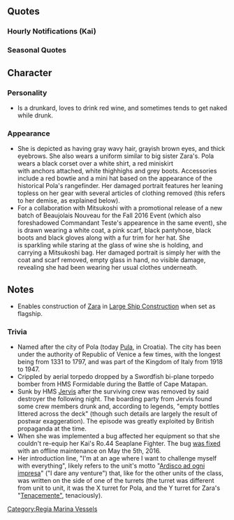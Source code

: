 {{ShipPageHeader}}

==Quotes==
{{ShipQuotes
|Introduction = Buon Giorno～。ザラ級重巡の三番艦～、ポーラです～。何にでも挑戦したいお年頃。頑張ります～。
|Introduction/En = Buon Giorno. I'm the third ship of the Zara-Class heavy cruiser, Pola. I'm at an age where I want to challenge myself with everything. I'll do my best.
|Introduction/Note = The motto of Pola "The age where I want to challenge everything" (Italian "ARDISCO AD OGNI IMPRESA", lit. "I dare any venture" in English) was written on her X turret. The in-game Pola actually features the same motto on her CG, too, but it is not noticed by many as the motto was written in quite tiny letters.

|Introduction/Kai = Buon Giorno～！ザラ級重巡三番艦～、ポーラです～。提督といっしょに何でも挑戦中で～す。頑張ります。
|Introduction/Kai/En = Buon Giorno! I'm the third ship of the Zara-Class heavy cruiser, Pola. With the admiral I'll challenge anything. I'll do my best.

|Library = ザラ級重巡洋艦の三番艦、ポーラです～。皆さん、覚えてくださいね～。装甲と防御重視の優れた重巡さんなんです～。水上戦闘にもちゃんと出撃したんですよ～。でも～、戦艦には勝てません。飲むしかないです～。
|Library/En = I'm the third ship of the Zara-Class heavy cruiser, Pola. Everyone, be sure to remember me. I'm an excellent heavy cruiser focused on armor and defense. I properly participated in surface combat, but I wasn't able to defeat battleships. I can only drink it away.
|Library/Note = The Zara-class cruisers boasted an excellent armor protection. Pola engaged enemy cruisers in the Battles of Cape Sparivento and Cape Matapan.<br>Crippled at Cape Matapan, she stood by helplessly as her sisters were destroyed by Royal Navy battleships. A number of crew members, having hurriedly jumped overboard and later reboarded the ship, drank the ship's liquor stocks in an attempt to warm themselves and became drunk.

|Secretary 1 = はぁ…はい～。ポーラ、元気ですよ～。
|Secretary 1/En = Hmm? Aye~ I'm all perky~

|Secretary 2 = なんでしょう～。飲み会ですかぁ～？
|Secretary 2/En = What is it~? Wanna have a drinking party~?

|Secretary 2/Kai = なんでしょう～、出撃も、飲み会も、いけますよぉ～。
|Secretary 2/Kai/En = What is it? I'm ready for sortie or a drinking party.

|Secretary 3 = ザ～ラ姉さま大丈夫、ポーラ飲んでませんって～。おぉ、なんだ提督～
|Secretary 3/En = I'm OK, Zara-neesama~. I ain't drinking~ Oh, its you, admiral~

|Idle = えーっと、あのヴィンテージどこに隠したっけかなぁ…あ、そうよ、あそこだわ！あ…あれ、ザラ姉さま？あの…ポーラ、いま非番で～。あ、あの～、あの～
|Idle/En =Hmm... Where did I hid that vintage wine...? Oh yeah, it's over there! Ah... Zara-neesama? Um... I'm not on duty right now, so... I... Uh...

|Secretary Married = ていとくぅ～、少し嫌なことあったの～？…そう、かわいそう。あ、そうだ！ポーラと一緒に少し飲みませんかぁ？そういう時はこれが一番なんですよ！はい、かんぱーい！
|Secretary Married/En = Admiral, did something bad happened to you? I see. Poor thing... I know, how about a little drink between the both of us? It's the best thing to do when things are tumbling down. Cheers~!

|Wedding = ていとくぅ～、これってもしかして…そうなんですかぁ？ポーラに？うふふ、じゃあ、一緒に飲んでくれます？かんぱーい！
|Wedding/En = Admiral, are you saying that... Really? It's for me? Hehehe~ Then how bout we have a drink. Cheers~

|Looking At Scores = 情報ですねぇ～。待ってて、今資料を…あ、うぁーー。あ、提督。ありがとー
|Looking At Scores/En = Information? Wait a bit. I'll get the files. Whoa... Thanks, admiral.

|Joining A Fleet = ザ～ラ姉ぇさまぁ、あんまり心配しないで～。ポーラ大丈夫だしぃ、ちゃ～んと出撃しますよ～♪
|Joining A Fleet/En = Don't worry too much, Zara-neesama. I'm gonna be fine~ I'm sortieing out just fine~♪.

|Joining A Fleet/Kai = ザラ姉様！もう心配しないで。大丈夫！ポーラ、ちゃんと旗艦を勤めます！ばつびょ～う～♪
|Joining A Fleet/Kai/En = Zara-neesama! Don't worry anymore. I'm OK! Pola will serve as flagship properly! Weigh anchor!

|Equipment 1 = グラーチェグラーチェで～す。素敵な改装、提督。ポーラご機嫌で～す。
|Equipment 1/En = Grazie, grazie~ A magnificent remodeling, admiral. I'm getting good~.

|Equipment 1/Kai = 提督ぅ、Grazie、Grazieで～す。でも、あの…三番砲塔だけはこのままで…。
|Equipment 1/Kai/En = Admiral Grazie, Grazie! But um,... Could you leave my third turret like this...

|Equipment 2 = 雷撃兵装ですか？うーん、それもいいけれど…お酒の瓶、もう少し積みません？
|Equipment 2/En = A torpedo refit? Hmm, that's fine, but can't we fit some more wine bottles?
|Equipment 2/Note = Pola and her sisters never had torpedoes.

|Equipment 2/Kai = 素敵な改装！ポーラご機嫌で～す。ついでにお酒の瓶、もう少しだけ積みません？
|Equipment 2/Kai/En = What a nice modification! Pola is feeling happy! Can I also store more bottles of alcohol?

|Equipment 3 = 提～督～も飲みます～？体熱くなりますよ～？
|Equipment 3/En = Admiral, do you want to drink too? It will make your body feel warm.

|Supply = はぁ……ふぅ。Grazieですねぇ～。
|Supply/En = *phew*, Grazie~

|Docking Minor = 提督、ポーラ、お風呂いただきま～す。
|Docking Minor/En = Admiral, I'm going to the bath tub~

|Docking Minor/Kai = 提督、大丈夫！ポーラ、もうお風呂の時、お酒持って入りません！安心して！
|Docking Minor/Kai/En = Admiral it's OK! Pola won't bring alcohol into the baths! Don't worry!

|Docking Major = 提督～がぁ～ふたりぃ～♪ヘヘヘヘ♪ちょっとだけ飲んじゃった…服が邪魔♪
|Docking Major/En = There are~ two Admirals~ Ehehehe. I may have had a bit to drink... My clothes are in the way.
|Docking Major/Note = Could easily be taken out of context.

|Docking Complete = 
|Docking Complete/En = 

|Construction = 提督、新しい娘来たんですって～。
|Construction/En = Admiral, I heard a new girl got here.

|Returning From Sortie = ていとくぅ～。Operaが終わったって～。……あっ違う。作戦完了ですって～。
|Returning From Sortie/En = Admiral, the opera is over~ I mean, The operation is over~

|Starting A Sortie = ザラ級三番艦ポーラ、出撃しま～す。皆さん、ご一緒に参りましょ～。お～！
|Starting A Sortie/En = Zara-class number 3, Pola, Heading out~. Everybody, Lets go together~. Aye~!

|Battle Start = え？敵ですか～？どこどこ？うわ、ホントだ！たいへ～ん。砲撃戦準備です～。
|Battle Start/En = Eh? An enemy? Where where? Oh, you're right... Oh no, prepare for shelling~

|Attack = いいですか、撃ちますよ。FUOCO!
|Attack/En = Ready? I'm firing... FUOCO!

|Night Battle = やっせっん～！ 行ってみ～ましょ～！ やっせっん！ すっすめ～！
|Night Battle/En = Night-Ba-ttle! Let's go! Night-Ba-ttle! Onward!

|Night Attack = ポーラもザラ級ぅ～水上砲撃戦なら負けません！そのはずで～す
|Night Attack/En = I'm a Zara-class as well. My surface shelling skill is bar none~ supposedly...

|MVP = ポーラですか？ ポーラが一番なんですか？ 勝利の美酒、飲んでもいいですか～！？
|MVP/En = Me? I'm number one? Can I drink the wine of victory~?

|Minor Damage 1 = 痛い痛い痛い痛い痛い痛い、いた～い～、や～だ～！
|Minor Damage 1/En = Ow ow ow! Owh gawd~!

|Minor Damage 2 = やだやだ！痛すぎる！
|Minor Damage 2/En = No no. It hurts so much.

|Major Damage = もぉ～痛すぎですぅ！ 飲まないとやってられないぃ！……ひっく、熱くなってきたぁ～。
|Major Damage/En = Arrgh. It hurts too much. I can't go anymore without drinking! ... *hiccup* I'm getting hot.
|Major Damage/Note = Another reference of her crew's conduct.

|Sunk = やっぱり裸だと寒い…ザラ姉さま、ポーラここでさよならみたいです…姉さま…
|Sunk/En = It's actually colder being bare naked... Zara-neesama, looks like this is goodbye for me... nee-...sama...
}}

===Hourly Notifications (Kai)===
{{Shiphourly
| 00JP = 提督ぅ Buona sera。今日は私Polaがずっとそばで色々しますねぇ～。任せてぇ～。
| 00EN = Admiral, Buona sera! Today I, Pola will do various stuff by your side. Leave it to me~
| 00Note = 
| 01JP = えぇっと。マルぅ～ヒトぉ～マルぅ～マルぅ～。マぁ～ルぅ～マぁ～ルぅ～。提督ぅ どぉお？
| 01EN = Uhmm... Zerooooo-Oneeeeee-zerooo-zerooooo... zerooooooo-zerooooooooooouh.... How's that, Admiral~?
| 01Note = 
| 02JP = 長すぎるってぇ？ん～わかりましたぁ。マルフタぁ～マルぅ～マルぅ～。これでぇどぉお？
| 02EN = Too long? Hmm... very well. Oh-twooooooo-ohhhhhhh-ohhhhhhhh.... How bout that~
| 02Note = 
| 03JP = マルサン～マルマルぅ～。どぉお？これならいいでしょ～？そぉよ～飲み始めたから調子がいいのぉ～。えへへ 熱くなってきたぁ～。
| 03EN = 03...00. How's that~ It's good, eh? Yeah, I get carried away once I start drinking~ Ehehehe~ I'm warmed up~
| 03Note = 
| 04JP = マルヨンマルマルぅ～。あぁもぉ暑いし服がすごい邪魔ぁ～。あれ？提督ぅなんで邪魔するのぉ？Pola暑いのぉ。
| 04EN = 0400. Ahh... it's so hot. I need to get rid of these clothes... Eh, Admiral? Why are you stopping me? I'm getting hot in here!
| 04Note = 
| 05JP = マルゴーマルマルぅ～。提督なにぃ～？お水飲めって～？Polaお水よりお酒が…ぁはい、飲みます。お水。ﾝｸﾞ ﾌﾟﾊｯ ﾍｪ。
| 05EN = 0500. What's that, Admiral. I should drink some water? I'd prefer booze over... okay, down the hatch. *gulp*
| 05Note = 
| 06JP = ぉはよぉございますぅ～提督ぅ～。Polaなんかあまり記憶がないのぉ～。今は、マルロックマルマルですぅ。あら、もう朝ですねぇ。
| 06EN = Ghood Mornin' Admiral~ Somehow I don't remember anything... and it's now 0600. Oh, it's already morning.
| 06Note = 
| 07JP = マルナナマルマルぅ～。提督ぅ～Pola頭がなぜかガンガンしますぅ。あ！エスプレッソのいい香り！Zara姉様ありがとぉ～。
| 07EN = 0700... Admiral, for some reason my head hurts so bad. Ah, I smell the fragrance of espresso. Thank you, Zara-neesama.
| 07Note = Having caffeine after a hangover is not a good idea...
| 08JP = マルハチマルマルぅ～。Zara姉様のエスプレッソとクロワッサン、ほんとにおいしぃ～！おいひぃ～（ﾓｺﾞﾓｺﾞ
| 08EN = 0800. Zara-neesama's espresso and croissant is delicious. *nom* Thifh ishf goohfd bhrfsfhasft...
| 08Note = (This is good breakfast)
| 09JP = マルキューマルマルぅ～。あぁはいぃ～Zara姉様ぁ、心配しないでぇ～？Pola、勤務中はもちろんお酒は飲みません。ねぇ～提督ぅ～？
| 09EN = 0900. Yes, Zara-neesama. No need to worry. I won't drink any booze to make me feel relaxed. Ain't that right, Admiral~?
| 09Note = 
| 10JP = ヒトマルマルマルぅ～。提督ぅ遠征艦隊のご指示どうされますかぁ～？ネーズーミーユソーかしら？カァィジョーゴエー？
| 10EN = 1000. Admiral, do you have any preference for this fleet composition? Will it be Maauuse transport? Or Fuleet Escort~?
| 10Note = 
| 11JP = ヒトヒトマルマルぅ～。そうですよねぇ～。サンソギョラ～イ、Polaも少し興味はあります。雷撃戦訓練もぉしなきゃだけどぉ…
| 11EN = 1100. That's right. I have some interest in Oxygen Thorpidos~. But all I get are shelling exercises...
| 11Note = 
| 12JP =ヒトフタぁマルマルぅ～。Zara姉様の新作Pastaおいしぃ～！んぅ このBiancoは白ワインの香りが効いてて ﾓﾆｭﾓﾆｭ おいひぃ～！ 
| 12EN = 1200. Zara-neesama's new creation pasta tastes good~ *nom* The shmell of this bhianco whith gohs vehry whell~ Shoo ghood~!
| 12Note =  (The smell of this bianco white <small>(a type of wine)</small> goes very well)
| 13JP = ヒトサンマルマルぅ～。艦隊戦ですかぁ？はいぃ～！少しは経験ありますよぉ。紅茶の国の戦艦がぁ、やっぱり強いですよねぇ… 
| 13EN = 1300. Fleet battle? Yes, I have some experience, but those tea-drinking battleships sure are powerful...
| 13Note = Referring to British Battleships HMS Valiant, [[Warspite]], and Barham during the Battle of Cape Matapan
| 14JP = ヒトヨン…ん？んん～？彼女は少し紅茶の国の戦艦に似てますねぇ。日本の戦艦ですかぁ？そうなんですねぇ…？ふぅ～ん？？ 
| 14EN = 14- Hmm...? For some reason she looks like that tea-drinking battleship I've met. She's a Japanese Battleship? Is that so? Hmm...
| 14Note = Likely referring to Kongou. 
| 15JP = ヒトゴー…おぁ！Littorioさん、お疲れさまで～す。え？名前が？おぁ、そうなんですねぇ。ところでぇ～、あの戦艦なんですがぁ… 
| 15EN = 15. Oh, Littorio-san. A job well done. Oh, you changed your name? Oh, I see... by the way, about that battleship...
| 15Note = 
| 16JP = ヒトロクゥマルマルぅ～。あの強そぉな日本の戦艦は、コンゴォ↑～というのですねぇ。Pola、少し興味が出てきました。 
| 16EN = 1600. So that powerful Japanese battleship is called "[[Kongou|Congo]]". I'm starting to have interest in her.
| 16Note = 
| 17JP = ヒトナナマルマル。提督、水平線に落ちる夕日がキレイです。ロッソ、赤ワインみたいな、キレイな色ですねぇ、んふふ 
| 17EN = 1700. Admiral, the sunset over the horizon sure is beautiful. It's like the color of Rosso red wine~ Hehehe...
| 17Note = 
| 18JP = ヒトハチ、マルマル。お夕飯を、ぉぉぁ、外食ですねぇ～。えへへ、お供しま～す。お店は…マーミヤ？トラットリアでしょうか？ 
| 18EN = 1800. About dinner... Ah, we're eating out? Ehehe... I'll accompany you. And the store is... Maamiya? Is that a Trattoria?
| 18Note = A Trattoria is an Italian style eatery, but not as formal as a Ristorante (restaurant).
| 19JP = ヒトキューマルマル。提督、トラットリアマーミヤ、最高で～す。お酒もお料理も美味し～い。あ、ワインもう一本頼みますねぇ。 
| 19EN = 1900. Admiral, Trattoria Maamiya is the best. The food and drinks are delicious. Ah, can I have more wine?
| 19Note = 
| 20JP = フタマルマルマルぅ～。提督ぅ飲んでるぅ～？あ、ごちそうさまがぁきこえな～い。これも飲んでぇ？うぇへははふふ。楽しい。楽しいですねぇ。
| 20EN = 2000. Hey admiral, wanna drink~? Ahh~ I can't hear you over the sound of my full stomach~ Drink up~ Ahahahahaha~ This is fun, isn't it~?
| 20Note = She is singing a Japanese drinking chant. She most likely learned this from [[Jun'you]].
| 21JP = フタヒト……ぅあ～めんどくさい。ワイン赤と白、もう1本おねがぁ～い。ぅぁ…熱い…服が邪魔ぁ、へっ…って……！！！ザラ姉様！！あのぉ～…
| 21EN =21... Ahhh... Too troublesome. One more bottle of red and white wine please! Ah... It's hot! My clothes are in the way! Eh... Zara-neesama! I-uh...
| 21Note = 
| 22JP = フタフタ、マルマル…ものすごくものすごく～～怒られました、ザラ姉様に。ポーラ、そんなに飲んでました？おかしいな…。
| 22EN = 22...00 I got scolded so, so, soooooo~ bad by Zara-neesama. Did I drink too much~? How strange...
| 22Note = 
| 23JP = フタサンマルマル。今日も何事もなく無事終了ですね、提督。Buona notteです。
| 23EN = 2300. The day has almost ended without anything bad happening. Buona notte, admiral~
| 23Note = 
}}

===Seasonal Quotes===
{{Shipquoteseasonal
|RainySeason2016 = 最近雨が続きますぅ。これが、ザラ姉様の言っていた「ツー↑ユー↓」なんですねぇ。ポーラも「テルテルボーズ↓」作りまーす。
|RainySeason2016_EN = It's been nothing but raining lateleh... This must be the "Tswo-yoo" Zara told me about. Maybe I should go and make some "Terre-Terre Bouse".
|RainySeason2016_Clip = {{Audio|file=Pola_Rainy_Season_2016.ogg}}
|RainySeason2016_Note = 
}}

==Character==

===Personality===
*Is a drunkard, loves to drink red wine, and sometimes tends to get naked while drunk.

=== Appearance ===
* She is depicted as having gray wavy hair, grayish brown eyes, and thick eyebrows. She also wears a uniform similar to big sister Zara's. Pola wears a black corset over a white shirt, a red miniskirt with anchors attached, white thighhighs and grey boots. Accessories include a red bowtie and a mini hat based on the appearance of the historical Pola's rangefinder. Her damaged portrait features her leaning topless on her gear with several articles of clothing removed (this refers to her demise, as explained below).
* For a collaboration with Mitsukoshi with a promotional release of a new batch of Beaujolais Nouveau for the Fall 2016 Event (which also foreshadowed Commandant Teste's appearence in the same event), she is drawn wearing a white coat, a pink scarf, black pantyhose, black boots and black gloves along with a fur trim for her hat. She is sparkling while staring at the glass of wine she is holding, and carrying a Mitsukoshi bag. Her damaged portrait is simply her with the coat and scarf removed, empty glass in hand, no visible damage, revealing she had been wearing her usual clothes underneath.

==Notes==
*Enables construction of [[Zara]] in [[Construction|Large Ship Construction]] when set as flagship.

=== Trivia ===
* Named after the city of Pola (today [https://en.wikipedia.org/wiki/Pula Pula], in Croatia). The city has been under the authority of Republic of Venice a few times, with the longest being from 1331 to 1797, and was part of the Kingdom of Italy from 1918 to 1947.
* Crippled by aerial torpedo dropped by a Swordfish bi-plane torpedo bomber from HMS Formidable during the Battle of Cape Matapan.
* Sunk by HMS [[Jervis]] after the surviving crew was removed by said destroyer the following night. The boarding party from Jervis found some crew members drunk and, according to legends, "empty bottles littered across the deck" (though such details are largely the result of postwar exaggeration). The episode was greatly exploited by British propaganda at the time.
* When she was implemented a bug affected her equipment so that she couldn't re-equip her Kai's Ro.44 Seaplane Fighter. The bug [http://twitter.com/KanColle_STAFF/status/731044365280280576 was fixed] with an offline maintenance on May the 5th, 2016.
* Her introduction line, "I'm at an age where I want to challenge myself with everything", likely refers to the unit's motto "[http://www.trentoincina.it/images/002901.jpg Ardisco ad ogni impresa]" ("I dare any venture") that, like for the other units of the class, was written on the side of one of the turrets (the turret was different from unit to unit, it was the X turret for Pola, and the Y turret for Zara's "[http://it.wikipedia.org/wiki/Zara_(incrociatore)#/media/File:Artiglierie_zara.jpg Tenacemente"], tenaciously).

{{ShipPageFooter}}
[[Category:Regia Marina Vessels]]